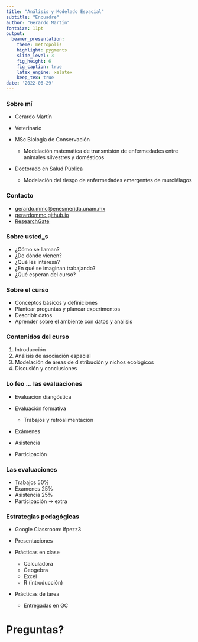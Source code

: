 ```yaml
---
title: "Análisis y Modelado Espacial"
subtitle: "Encuadre"
author: "Gerardo Martín"
fontsize: 11pt
output:
  beamer_presentation:
    theme: metropolis
    highlight: pygments
    slide_level: 3
    fig_height: 6
    fig_caption: true
    latex_engine: xelatex
    keep_tex: true
date: '2022-06-29'
---
```


### Sobre mí

- Gerardo Martín

- Veterinario

- MSc Biología de Conservación

    - Modelación matemática de transmisión de enfermedades entre animales silvestres y domésticos

- Doctorado en Salud Pública

    - Modelación del riesgo de enfermedades emergentes de murciélagos
    
### Contacto

- [gerardo.mmc@enesmerida.unam.mx](mailto:gerardo.mmc@enesmerida.unam.mx)
- [gerardommc.github.io](https://gerardommc.github.io)
- [ResearchGate](https://www.researchgate.net/profile/Gerardo-Martin)

### Sobre usted_s

- ¿Cómo se llaman?
- ¿De dónde vienen?
- ¿Qué les interesa?
- ¿En qué se imaginan trabajando?
- ¿Qué esperan del curso?

### Sobre el curso

- Conceptos básicos y definiciones
- Plantear preguntas y planear experimentos
- Describir datos
- Aprender sobre el ambiente con datos y análisis
    
### Contenidos del curso

1. Introducción
2. Análisis de asociación espacial
3. Modelación de áreas de distribución y nichos ecológicos
4. Discusión y conclusiones


### Lo feo ... las evaluaciones

- Evaluación diangóstica
- Evaluación formativa

    - Trabajos y retroalimentación
- Exámenes
- Asistencia
- Participación

### Las evaluaciones

- Trabajos 50%
- Examenes 25%
- Asistencia 25%
- Participación $\rightarrow$ extra

### Estrategias pedagógicas

- Google Classroom: ifpezz3
- Presentaciones
- Prácticas en clase

    - Calculadora
    - Geogebra
    - Excel
    - R (introducción)

- Prácticas de tarea

    - Entregadas en GC

# Preguntas?